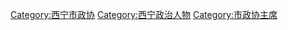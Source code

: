 [[Category:西宁市政协|Category:西宁市政协]]
[[Category:西宁政治人物|Category:西宁政治人物]]
[[Category:市政协主席|Category:市政协主席]]